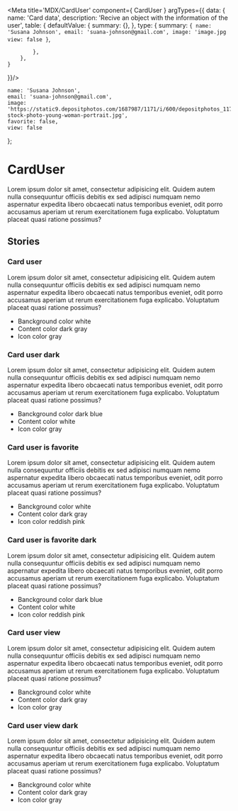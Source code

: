 
<Meta title='MDX/CardUser' component={ CardUser } argTypes={{
    data: {
        name: 'Card data',
        description: 'Recive an object with the information of the user',
        table: {
            defaultValue: {
                summary: {},
            },
            type: {
                summary: `{
                    name: 'Susana Johnson',
                    email: 'suana-johnson@gmail.com',
                    image: 'image.jpg
                    view: false
                }`,
                
            },
        },
    }
}}/>


    name: 'Susana Johnson',
    email: 'suana-johnson@gmail.com',
    image: 'https://static9.depositphotos.com/1687987/1171/i/600/depositphotos_11715353-stock-photo-young-woman-portrait.jpg',
    favorite: false,
    view: false
};

# CardUser
Lorem ipsum dolor sit amet, consectetur adipisicing elit. Quidem autem nulla consequuntur officiis debitis ex sed adipisci numquam nemo aspernatur expedita libero obcaecati natus temporibus eveniet, odit porro accusamus aperiam ut rerum exercitationem fuga explicabo. Voluptatum placeat quasi ratione possimus?

<Canvas withToolbar>
    <Story name='CardUser' args={{
        data: userData
    }}/>
    <Story name='CardUserDark' args={{
        data: userData,
        theme: 'dark'
    }}/>
</Canvas>

<ArgsTable story='CardUser'/>

## Stories

### Card user
Lorem ipsum dolor sit amet, consectetur adipisicing elit. Quidem autem nulla consequuntur officiis debitis ex sed adipisci numquam nemo aspernatur expedita libero obcaecati natus temporibus eveniet, odit porro accusamus aperiam ut rerum exercitationem fuga explicabo. Voluptatum placeat quasi ratione possimus?   
- Banckground color white
- Content color dark gray
- Icon color gray

<Canvas withToolbar>
    <Story name='Card' args={{
        data: userData
    }}/>
</Canvas>

### Card user dark
Lorem ipsum dolor sit amet, consectetur adipisicing elit. Quidem autem nulla consequuntur officiis debitis ex sed adipisci numquam nemo aspernatur expedita libero obcaecati natus temporibus eveniet, odit porro accusamus aperiam ut rerum exercitationem fuga explicabo. Voluptatum placeat quasi ratione possimus?   
- Banckground color dark blue
- Content color white
- Icon color gray

<Canvas withToolbar>
    <Story name='CardDark' args={{
        data: userData,
        theme: 'dark'
    }}/>
</Canvas>

### Card user is favorite
Lorem ipsum dolor sit amet, consectetur adipisicing elit. Quidem autem nulla consequuntur officiis debitis ex sed adipisci numquam nemo aspernatur expedita libero obcaecati natus temporibus eveniet, odit porro accusamus aperiam ut rerum exercitationem fuga explicabo. Voluptatum placeat quasi ratione possimus?   
- Banckground color white
- Content color dark gray
- Icon color reddish pink

<Canvas withToolbar>
    <Story name='CardIsFavorite' args={{
        data: {
            ...userData,
            favorite: true
        }
    }}/>
</Canvas>

### Card user is favorite dark
Lorem ipsum dolor sit amet, consectetur adipisicing elit. Quidem autem nulla consequuntur officiis debitis ex sed adipisci numquam nemo aspernatur expedita libero obcaecati natus temporibus eveniet, odit porro accusamus aperiam ut rerum exercitationem fuga explicabo. Voluptatum placeat quasi ratione possimus?   
- Banckground color dark blue
- Content color white
- Icon color reddish pink

<Canvas withToolbar>
    <Story name='CardIsFavoriteDark' args={{
        data: {
            ...userData,
            favorite: true
        },
        theme: 'dark'
    }}/>
</Canvas>

### Card user view
Lorem ipsum dolor sit amet, consectetur adipisicing elit. Quidem autem nulla consequuntur officiis debitis ex sed adipisci numquam nemo aspernatur expedita libero obcaecati natus temporibus eveniet, odit porro accusamus aperiam ut rerum exercitationem fuga explicabo. Voluptatum placeat quasi ratione possimus?   
- Banckground color white
- Content color dark gray
- Icon color gray

<Canvas withToolbar>
    <Story name='CardView' args={{
        data: {
            ...userData,
            view: true
        }
    }}/>
</Canvas>

### Card user view dark
Lorem ipsum dolor sit amet, consectetur adipisicing elit. Quidem autem nulla consequuntur officiis debitis ex sed adipisci numquam nemo aspernatur expedita libero obcaecati natus temporibus eveniet, odit porro accusamus aperiam ut rerum exercitationem fuga explicabo. Voluptatum placeat quasi ratione possimus?   
- Banckground color white
- Content color dark gray
- Icon color gray

<Canvas withToolbar>
    <Story name='CardViewDark' args={{
        data: {
            ...userData,
            view: true
        },
        theme: 'dark'
    }}/>
</Canvas>